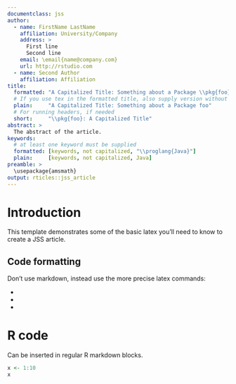 ```yaml
---
documentclass: jss
author:
  - name: FirstName LastName
    affiliation: University/Company
    address: >
      First line
      Second line
    email: \email{name@company.com}
    url: http://rstudio.com
  - name: Second Author
    affiliation: Affiliation
title:
  formatted: "A Capitalized Title: Something about a Package \\pkg{foo}"
  # If you use tex in the formatted title, also supply version without
  plain:     "A Capitalized Title: Something about a Package foo"
  # For running headers, if needed
  short:     "\\pkg{foo}: A Capitalized Title"
abstract: >
  The abstract of the article.
keywords:
  # at least one keyword must be supplied
  formatted: [keywords, not capitalized, "\\proglang{Java}"]
  plain:     [keywords, not capitalized, Java]
preamble: >
  \usepackage{amsmath}
output: rticles::jss_article
---
```


# Introduction

This template demonstrates some of the basic latex you'll need to know to create a JSS article.

## Code formatting

Don't use markdown, instead use the more precise latex commands:

* \proglang{Java}
* \pkg{plyr}
* \code{print("abc")}

# R code

Can be inserted in regular R markdown blocks.

```r
x <- 1:10
x
```
